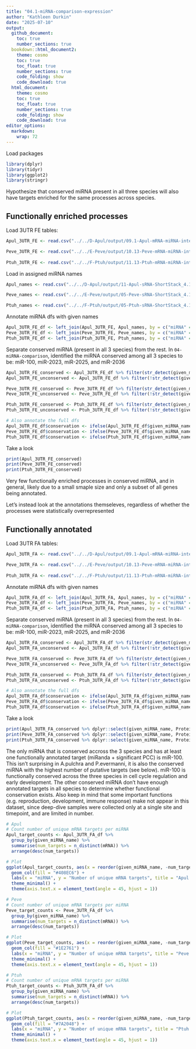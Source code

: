 ```yaml
---
title: "04.1-miRNA-comparison-expression"
author: "Kathleen Durkin"
date: "2025-07-10"
output: 
  github_document:
    toc: true
    number_sections: true
  bookdown::html_document2:
    theme: cosmo
    toc: true
    toc_float: true
    number_sections: true
    code_folding: show
    code_download: true
  html_document:
    theme: cosmo
    toc: true
    toc_float: true
    number_sections: true
    code_folding: show
    code_download: true
editor_options: 
  markdown: 
    wrap: 72
---
```


Load packages
```r
library(dplyr)
library(tidyr)
library(ggplot2)
library(stringr)
```


Hypothesize that conserved miRNA present in all three species will also have targets enriched for the same processes across species.

## Functionally enriched processes

Load 3UTR FE tables:

```r
Apul_3UTR_FE <- read.csv("../../D-Apul/output/09.1-Apul-mRNA-miRNA-interactions-functional-enrichment/miRNA_sig_cor_targets_topGO_FE.csv")

Peve_3UTR_FE <- read.csv("../../E-Peve/output/10.13-Peve-mRNA-miRNA-interactions-FE-3UTR/miRNA_3UTR_sig_cor_targets_topGO_FE.csv")
  
Ptuh_3UTR_FE <- read.csv("../../F-Ptuh/output/11.13-Ptuh-mRNA-miRNA-interactions-FE-3UTR/miRNA_3UTR_sig_cor_targets_topGO_FE.csv")
```

Load in assigned miRNA names
```r
Apul_names <- read.csv("../../D-Apul/output/11-Apul-sRNA-ShortStack_4.1.0-pulchra_genome/ShortStack_out/Apul_Results_mature_named_miRNAs.csv") %>% dplyr::select(Name, given_miRNA_name)

Peve_names <- read.csv("../../E-Peve/output/05-Peve-sRNA-ShortStack_4.1.0/ShortStack_out/Peve_Results_mature_named_miRNAs.csv") %>% dplyr::select(Name, given_miRNA_name)

Ptuh_names <- read.csv("../../F-Ptuh/output/05-Ptuh-sRNA-ShortStack_4.1.0/ShortStack_out/Ptuh_Results_mature_named_miRNAs.csv") %>% dplyr::select(Name, given_miRNA_name)
```

Annotate miRNA dfs with given names
```r
Apul_3UTR_FE_df <- left_join(Apul_3UTR_FE, Apul_names, by = c("miRNA" = "Name"))
Peve_3UTR_FE_df <- left_join(Peve_3UTR_FE, Peve_names, by = c("miRNA" = "Name"))
Ptuh_3UTR_FE_df <- left_join(Ptuh_3UTR_FE, Ptuh_names, by = c("miRNA" = "Name"))
```

Separate conserved miRNA (present in all 3 species) from the rest. In `04-miRNA-comparison`, identified the miRNA conserved among all 3 species to be: miR-100, miR-2023, miR-2025, and miR-2036
```r
Apul_3UTR_FE_conserved <- Apul_3UTR_FE_df %>% filter(str_detect(given_miRNA_name, "mir-100|mir-2023|mir-2025|mir-2036"))
Apul_3UTR_FE_unconserved <- Apul_3UTR_FE_df %>% filter(!str_detect(given_miRNA_name, "mir-100|mir-2023|mir-2025|mir-2036"))

Peve_3UTR_FE_conserved <- Peve_3UTR_FE_df %>% filter(str_detect(given_miRNA_name, "mir-100|mir-2023|mir-2025|mir-2036"))
Peve_3UTR_FE_unconserved <- Peve_3UTR_FE_df %>% filter(!str_detect(given_miRNA_name, "mir-100|mir-2023|mir-2025|mir-2036"))

Ptuh_3UTR_FE_conserved <- Ptuh_3UTR_FE_df %>% filter(str_detect(given_miRNA_name, "mir-100|mir-2023|mir-2025|mir-2036"))
Ptuh_3UTR_FE_unconserved <- Ptuh_3UTR_FE_df %>% filter(!str_detect(given_miRNA_name, "mir-100|mir-2023|mir-2025|mir-2036"))

# Also annotate the full dfs
Apul_3UTR_FE_df$conservation <- ifelse(Apul_3UTR_FE_df$given_miRNA_name %in% Apul_3UTR_FE_conserved$given_miRNA_name, "conserved", "unconserved")
Peve_3UTR_FE_df$conservation <- ifelse(Peve_3UTR_FE_df$given_miRNA_name %in% Peve_3UTR_FE_conserved$given_miRNA_name, "conserved", "unconserved")
Ptuh_3UTR_FE_df$conservation <- ifelse(Ptuh_3UTR_FE_df$given_miRNA_name %in% Ptuh_3UTR_FE_conserved$given_miRNA_name, "conserved", "unconserved")
```

Take a look
```r
print(Apul_3UTR_FE_conserved)
print(Peve_3UTR_FE_conserved)
print(Ptuh_3UTR_FE_conserved)
```
Very few functionally enriched processes in conserved miRNA, and in general, likely due to a small smaple size and only a subset of all genes being annotated. 

Let's instead look at the annotations themseleves, regardless of whether the processes were statistically overrepresented

## Functionally annotated

Load 3UTR FA tables:

```r
Apul_3UTR_FA <- read.csv("../../D-Apul/output/09.1-Apul-mRNA-miRNA-interactions-functional-enrichment/miRNA_sig_cor_targets_FA.csv")

Peve_3UTR_FA <- read.csv("../../E-Peve/output/10.13-Peve-mRNA-miRNA-interactions-FE-3UTR/miRNA_3UTR_sig_cor_targets_FA.csv")
  
Ptuh_3UTR_FA <- read.csv("../../F-Ptuh/output/11.13-Ptuh-mRNA-miRNA-interactions-FE-3UTR/miRNA_3UTR_sig_cor_targets_FA.csv")
```

Annotate miRNA dfs with given names
```r
Apul_3UTR_FA_df <- left_join(Apul_3UTR_FA, Apul_names, by = c("miRNA" = "Name"))
Peve_3UTR_FA_df <- left_join(Peve_3UTR_FA, Peve_names, by = c("miRNA" = "Name"))
Ptuh_3UTR_FA_df <- left_join(Ptuh_3UTR_FA, Ptuh_names, by = c("miRNA" = "Name"))
```

Separate conserved miRNA (present in all 3 species) from the rest. In `04-miRNA-comparison`, identified the miRNA conserved among all 3 species to be: miR-100, miR-2023, miR-2025, and miR-2036
```r
Apul_3UTR_FA_conserved <- Apul_3UTR_FA_df %>% filter(str_detect(given_miRNA_name, "mir-100|mir-2023|mir-2025|mir-2036"))
Apul_3UTR_FA_unconserved <- Apul_3UTR_FA_df %>% filter(!str_detect(given_miRNA_name, "mir-100|mir-2023|mir-2025|mir-2036"))

Peve_3UTR_FA_conserved <- Peve_3UTR_FA_df %>% filter(str_detect(given_miRNA_name, "mir-100|mir-2023|mir-2025|mir-2036"))
Peve_3UTR_FA_unconserved <- Peve_3UTR_FA_df %>% filter(!str_detect(given_miRNA_name, "mir-100|mir-2023|mir-2025|mir-2036"))

Ptuh_3UTR_FA_conserved <- Ptuh_3UTR_FA_df %>% filter(str_detect(given_miRNA_name, "mir-100|mir-2023|mir-2025|mir-2036"))
Ptuh_3UTR_FA_unconserved <- Ptuh_3UTR_FA_df %>% filter(!str_detect(given_miRNA_name, "mir-100|mir-2023|mir-2025|mir-2036"))

# Also annotate the full dfs
Apul_3UTR_FA_df$conservation <- ifelse(Apul_3UTR_FA_df$given_miRNA_name %in% Apul_3UTR_FA_conserved$given_miRNA_name, "conserved", "unconserved")
Peve_3UTR_FA_df$conservation <- ifelse(Peve_3UTR_FA_df$given_miRNA_name %in% Peve_3UTR_FA_conserved$given_miRNA_name, "conserved", "unconserved")
Ptuh_3UTR_FA_df$conservation <- ifelse(Ptuh_3UTR_FA_df$given_miRNA_name %in% Ptuh_3UTR_FA_conserved$given_miRNA_name, "conserved", "unconserved")
```

Take a look
```r
print(Apul_3UTR_FA_conserved %>% dplyr::select(given_miRNA_name, Protein.names,  Gene.Ontology..biological.process.) %>% filter(!is.na(Protein.names)))
print(Peve_3UTR_FA_conserved %>% dplyr::select(given_miRNA_name, Protein.names, Gene.Ontology..biological.process.) %>% filter(!is.na(Protein.names)))
print(Ptuh_3UTR_FA_conserved %>% dplyr::select(given_miRNA_name, Protein.names, Gene.Ontology..biological.process.) %>% filter(!is.na(Protein.names)))
```

The only miRNA that is conserved accross the 3 species and has at least one functionally annotated target (miRanda + significant PCC) is miR-100. This isn't surprising in A.pulchra and P.evermanni, it is also the conserved miRNA with the highest number of putative targets (see below). miR-100 is functionally conserved across the three species in cell cycle regulation and early development. The other conserved miRNA don't have enough annotated targets in all species to determine whether functional conservation exists. Also keep in mind that some important functions (e.g. reproduction, development, immune response) make not appear in this dataset, since deep-dive samples were collected only at a single site and timepoint, and are limited in number.

```r
# Apul
# Count number of unique mRNA targets per miRNA
Apul_target_counts <- Apul_3UTR_FA_df %>%
  group_by(given_miRNA_name) %>%
  summarise(num_targets = n_distinct(mRNA)) %>%
  arrange(desc(num_targets))

# Plot
ggplot(Apul_target_counts, aes(x = reorder(given_miRNA_name, -num_targets), y = num_targets)) +
  geom_col(fill = "#408EC6") +
  labs(x = "miRNA", y = "Number of unique mRNA targets", title = "Apul: Target Count per miRNA") +
  theme_minimal() +
  theme(axis.text.x = element_text(angle = 45, hjust = 1))

# Peve
# Count number of unique mRNA targets per miRNA
Peve_target_counts <- Peve_3UTR_FA_df %>%
  group_by(given_miRNA_name) %>%
  summarise(num_targets = n_distinct(mRNA)) %>%
  arrange(desc(num_targets))

# Plot
ggplot(Peve_target_counts, aes(x = reorder(given_miRNA_name, -num_targets), y = num_targets)) +
  geom_col(fill = "#1E2761") +
  labs(x = "miRNA", y = "Number of unique mRNA targets", title = "Peve: Target Count per miRNA") +
  theme_minimal() +
  theme(axis.text.x = element_text(angle = 45, hjust = 1))

# Ptuh
# Count number of unique mRNA targets per miRNA
Ptuh_target_counts <- Ptuh_3UTR_FA_df %>%
  group_by(given_miRNA_name) %>%
  summarise(num_targets = n_distinct(mRNA)) %>%
  arrange(desc(num_targets))

# Plot
ggplot(Ptuh_target_counts, aes(x = reorder(given_miRNA_name, -num_targets), y = num_targets)) +
  geom_col(fill = "#7A2048") +
  labs(x = "miRNA", y = "Number of unique mRNA targets", title = "Ptuh: Target Count per miRNA") +
  theme_minimal() +
  theme(axis.text.x = element_text(angle = 45, hjust = 1))

```

